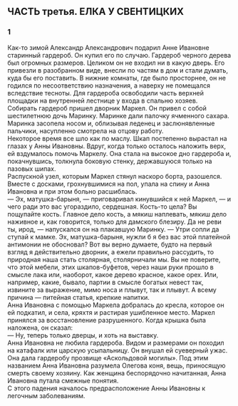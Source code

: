 ## ЧАСТЬ третья. ЕЛКА У СВЕНТИЦКИХ {-}

### 1 {-}

Как-то зимой Александр Александрович подарил Анне Ивановне старинный гардероб. Он купил его по случаю. Гардероб черного дерева был огромных размеров. Целиком он не входил ни в какую дверь. Его привезли в разобранном виде, внесли по частям в дом и стали думать, куда бы его поставить. В нижние комнаты, где было просторнее, он не годился по несоответствию назначения, а наверху не помещался вследствие тесноты. Для гардероба освободили часть верхней площадки на внутренней лестнице у входа в спальню хозяев.<br/> Собирать гардероб пришел дворник Маркел. Он привел с собой шестилетнюю дочь Маринку. Маринке дали палочку ячменного сахара. Маринка засопела носом и, облизывая леденец и заслюнявленные пальчики, насупленно смотрела на отцову работу.<br/> Некоторое время все шло как по маслу. Шкап постепенно вырастал на глазах у Анны Ивановны. Вдруг, когда только осталось наложить верх, ей вздумалось помочь Маркелу. Она стала на высокое дно гардероба и, покачнувшись, толкнула боковую стенку, державшуюся только на пазовых шипах.<br/> Распускной узел, которым Маркел стянул наскоро борта, разошелся. Вместе с досками, грохнувшимися на пол, упала на спину и Анна Ивановна и при этом больно расшиблась.<br/> — Эх, матушка-барыня, — приговаривал кинувшийся к ней Маркел, — и чего ради это вас угораздило, сердешная. Кость-то цела? Вы пощупайте кость. Главное дело кость, а мякиш наплевать, мякиш дело наживное и, как говорится, только для дамского блезиру. Да не реви ты, ирод, — напускался он на плакавшую Маринку. — Утри сопли да ступай к мамке. Эх, матушка-барыня, нужли б я без вас этой платейной антимонии не обосновал? Вот вы верно думаете, будто на первый взгляд я действительно дворник, а ежели правильно рассудить, то природная наша стать столярная, столярничали мы. Вы не поверите, что этой мебели, этих шкапов-буфетов, через наши руки прошло в смысле лака или, наоборот, какое дерево красное, какое орех. Или, например, какие, бывало, партии в смысле богатых невест так, извините за выражение, мимо носа и плывут, так и плывут. А всему причина — питейная статья, крепкие напитки.<br/> Анна Ивановна с помощью Маркела добралась до кресла, которое он ей подкатил, и села, кряхтя и растирая ушибленное место. Маркел принялся за восстановление разрушенного. Когда крышка была наложена, он сказал:<br/> — Ну, теперь только дверцы, и хоть на выставку.<br/> Анна Ивановна не любила гардероба. Видом и размерами он походил на катафалк или царскую усыпальницу. Он внушал ей суеверный ужас. Она дала гардеробу прозвище «Аскольдовой могилы». Под этим названием Анна Ивановна разумела Олегова коня, вещь, приносящую смерть своему хозяину. Как женщина беспорядочно начитанная, Анна Ивановна путала смежные понятия.<br/> С этого падения началось предрасположение Анны Ивановны к легочным заболеваниям.

